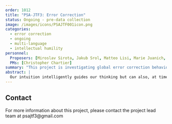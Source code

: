 ```yaml
---
order: 1012
title: "PSA-JTF3: Error Correction"
status: Ongoing - pre-data collection
image: /images/icons/PSAJTF001icon.png
categories:
  - error correction
  - ongoing
  - multi-language
  - intellectual humility
personnel:
  Proposers: [Miroslav Sirota, Jakub Srol, Matteo Lisi, Marie Juanich, Kavya Guglani]
  PMs: [Christopher Chartier]
summary: "This project is investigating global error correction behavior."
abstract: |
  Our intuition intelligently guides our thinking but can also, at times, be a source of errors. Recent research suggests that, surprisingly, deliberation corrects only a small fraction of such errors, whereas providing feedback and motivating accuracy encourages corrective behaviour. However, these findings are limited to WEIRD (Western, Educated, Industrialised, Rich, and Democratic) samples, and whether people’s corrective behaviour around the world is guided by similar mechanisms is unclear. In the large-scale experiment proposed here, a culturally diverse sample of participants will solve problems that elicit appealing yet incorrect intuitions twice: first, intuitively, then, reflectively, allowing them to correct initial errors in a 2 (feedback: absent vs. present) × 2 (answer justification: absent vs. present) between-participants design. We will also examine the role of cross-cultural and individual differences, including metacognitive aspects of error recognition, in corrective behaviour. The results will shed light on the nature, universality, and promotion of corrective behaviour.
---
```


## Contact

For more information about this project, please contact the project lead team at psajtf3@gmail.com
